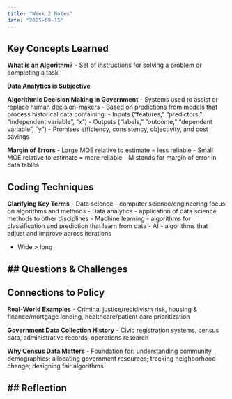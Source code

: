 ```yaml
---
title: "Week 2 Notes"
date: "2025-09-15"
---
```


## Key Concepts Learned
**What is an Algorithm?**
- Set of instructions for solving a problem or completing a task

**Data Analytics is Subjective**

**Algorithmic Decision Making in Government**
- Systems used to assist or replace human decision-makers
- Based on predictions from models that process historical data containing:
	- Inputs (“features,” “predictors,” “independent variable”, “x”)
	- Outputs (“labels,” “outcome,” “dependent variable”, “y”)
- Promises efficiency, consistency, objectivity, and cost savings

**Margin of Errors**
- Large MOE relative to estimate = less reliable
- Small MOE relative to estimate = more reliable
- M stands for margin of error in data tables

## Coding Techniques
**Clarifying Key Terms**
- Data science - computer science/engineering focus on algorithms and methods
- Data analytics - application of data science methods to other disciplines
- Machine learning - algorithms for classification and prediction that learn from data
- AI - algorithms that adjust and improve across iterations

- Wide > long

## Questions & Challenges
- 

## Connections to Policy
**Real-World Examples**
- Criminal justice/recidivism risk, housing & finance/mortgage lending, healthcare/patient care prioritization

**Government Data Collection History**
- Civic registration systems, census data, administrative records, operations research

**Why Census Data Matters**
- Foundation for: understanding community demographics; allocating government resources; tracking neighborhood change; designing fair algorithms

## Reflection
- 
